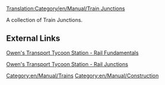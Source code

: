 [[Translation:Category/en/Manual/Train Junctions]]
[[Category:en/Manual/Trains]]
[[Category:en/Manual/Construction]]

A collection of Train Junctions.

==External Links==
[http://www.transporttycoon.net/rail Owen's Transport Tycoon Station - Rail Fundamentals]

[http://www.transporttycoon.net/junctions Owen's Transport Tycoon Station - Rail Junctions]